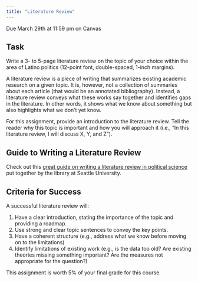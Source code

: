 ```yaml
---
title: "Literature Review"
---
```


:::{.callout-important}
Due March 29th at 11:59 pm on Canvas
:::

## Task

Write a 3- to 5-page literature review on the topic of your choice within the area of Latino politics (12-point font, double-spaced, 1-inch margins).

A literature review is a piece of writing that summarizes existing academic research on a given topic. It is, however, not a collection of summaries about each article (that would be an annotated bibliography). Instead, a literature review conveys what these works say together and identifies gaps in the literature. In other words, it shows what we know about something but also highlights what we don't yet know.

For this assignment, provide an introduction to the literature review. Tell the reader why this topic is important and how you will approach it (i.e., "In this literature review, I will discuss X, Y, and Z").

## Guide to Writing a Literature Review

Check out this [great guide on writing a literature review in political science](https://libguides.seattleu.edu/c.php?g=705070&p=5006769) put together by the library at Seattle University.


## Criteria for Success

A successful literature review will:

1. Have a clear introduction, stating the importance of the topic and providing a roadmap.
2. Use strong and clear topic sentences to convey the key points.
3. Have a coherent structure (e.g., address what we know before moving on to the limitations)
4. Identify limitations of existing work (e.g., is the data too old? Are existing theories missing something important? Are the measures not appropriate for the question?)




:::{.callout-note}
This assignment is worth 5% of your final grade for this course.
:::




